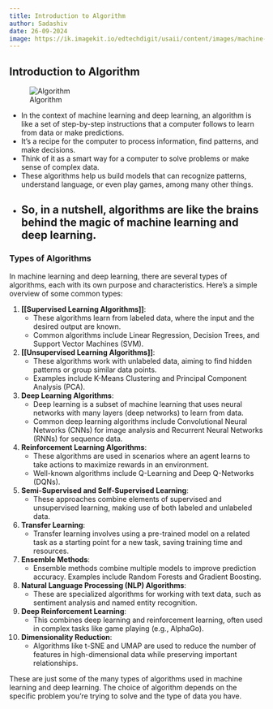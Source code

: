 ```yaml
---
title: Introduction to Algorithm
author: Sadashiv
date: 26-09-2024
image: https://ik.imagekit.io/edtechdigit/usaii/content/images/machine-learning-algorithms-for-beginners-with-popular-python-codes.jpeg?tr=w-500
---
```



## Introduction to Algorithm
![Algorithm](https://ik.imagekit.io/edtechdigit/usaii/content/images/machine-learning-algorithms-for-beginners-with-popular-python-codes.jpeg?tr=w-500)

- In the context of machine learning and deep learning, an algorithm is like a set of step-by-step instructions that a computer follows to learn from data or make predictions. 
- It's a recipe for the computer to process information, find patterns, and make decisions. 
- Think of it as a smart way for a computer to solve problems or make sense of complex data. 
- These algorithms help us build models that can recognize patterns, understand language, or even play games, among many other things. 
- So, in a nutshell, algorithms are like the brains behind the magic of machine learning and deep learning.
---

### Types of Algorithms
In machine learning and deep learning, there are several types of algorithms, each with its own purpose and characteristics. Here's a simple overview of some common types:

1. **[[Supervised Learning Algorithms]]**:
   - These algorithms learn from labeled data, where the input and the desired output are known.
   - Common algorithms include Linear Regression, Decision Trees, and Support Vector Machines (SVM).

2. **[[Unsupervised Learning Algorithms]]**:
   - These algorithms work with unlabeled data, aiming to find hidden patterns or group similar data points.
   - Examples include K-Means Clustering and Principal Component Analysis (PCA).

3. **Deep Learning Algorithms**:
   - Deep learning is a subset of machine learning that uses neural networks with many layers (deep networks) to learn from data.
   - Common deep learning algorithms include Convolutional Neural Networks (CNNs) for image analysis and Recurrent Neural Networks (RNNs) for sequence data.

4. **Reinforcement Learning Algorithms**:
   - These algorithms are used in scenarios where an agent learns to take actions to maximize rewards in an environment.
   - Well-known algorithms include Q-Learning and Deep Q-Networks (DQNs).

5. **Semi-Supervised and Self-Supervised Learning**:
   - These approaches combine elements of supervised and unsupervised learning, making use of both labeled and unlabeled data.

6. **Transfer Learning**:
   - Transfer learning involves using a pre-trained model on a related task as a starting point for a new task, saving training time and resources.

7. **Ensemble Methods**:
   - Ensemble methods combine multiple models to improve prediction accuracy. Examples include Random Forests and Gradient Boosting.

8. **Natural Language Processing (NLP) Algorithms**:
   - These are specialized algorithms for working with text data, such as sentiment analysis and named entity recognition.

9. **Deep Reinforcement Learning**:
   - This combines deep learning and reinforcement learning, often used in complex tasks like game playing (e.g., AlphaGo).

10. **Dimensionality Reduction**:
    - Algorithms like t-SNE and UMAP are used to reduce the number of features in high-dimensional data while preserving important relationships.

These are just some of the many types of algorithms used in machine learning and deep learning. The choice of algorithm depends on the specific problem you're trying to solve and the type of data you have.